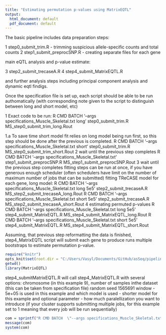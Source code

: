```yaml
---
title: "Estimating permutation p-values using MatrixEQTL"
output:
  html_document: default
  pdf_document: default
---
```

The basic pipeline includes data preparation steps:

1 step0_submit_trim.R - trimming suspicious allele-specific counts and total counts
2 step1_submit_preprocSNP.R - creating separate files for each gene

main eQTL analysis and p-value estimate:

3 step2_submit_trecaseA.R
4 step4_submit_MatrixEQTL.R

and further analysis steps including principal component analysis and dynamic eqtl findigs.

Once the specification file is set up, each script should be able to be run authomatically (with corresponding note given to the script to distinguish between long and short model, etc)

1 Exact code to be run:
R CMD BATCH  '--args specifications_Muscle_Skeletal.txt long' step0_submit_trim.R MS_step0_submit_trim_long.Rout

1.a To save time short model fit relies on long model being run first, so this step should be done after the previous is completed.
R CMD BATCH  '--args specifications_Muscle_Skeletal.txt short' step0_submit_trim.R MS_step0_submit_trim_short.Rout
2 wait until the previous step completes
R CMD BATCH  '--args specifications_Muscle_Skeletal.txt' step1_submit_preprocSNP.R MS_step1_submit_preprocSNP.Rout
3 wait until the previous step completes
fitting steps can be run at once, if you have generous enough scheduler 
(often schedulers have limit on the number of maximum number of jobs that can be submitted)
fitting TReCASE model for each gene, long model:
R CMD BATCH  '--args specifications_Muscle_Skeletal.txt long 5e5' step2_submit_trecaseA.R MS_step2_submit_trecaseA_long.Rout
R CMD BATCH  '--args specifications_Muscle_Skeletal.txt short 5e5' step2_submit_trecaseA.R MS_step2_submit_trecaseA_short.Rout
4 estimating permuted p-values
R CMD BATCH  '--args specifications_Muscle_Skeletal.txt long 5e5' step4_submit_MatrixEQTL.R MS_step4_submit_MatrixEQTL_long.Rout
R CMD BATCH  '--args specifications_Muscle_Skeletal.txt short 5e5' step4_submit_MatrixEQTL.R MS_step4_submit_MatrixEQTL_short.Rout


Assuming, that previous step reformatting the data is finished, step4_MatrixEQTL script will submit each gene to produce runs multiple bootstraps to estimate permutation p-value.

```r
require("knitr")
opts_knit$set(root.dir = "C:/Users/Vasyl/Documents/GitHub/asSeq/pipeline_GTEx/v8/example")
getwd()
library(MatrixEQTL)
```
step4_submitMatrixEQTL.R will call step4_MatrixEQTL.R with several options: 
chromosome (in this example 9), 
number of samples inthe dataset (this can be taken from specification file)
random seed 1565691
window - 5e+05 is used in this example and
which model is used - shorter model for this example
and optional parameter - how much paralellization you want to introduce (if your cluster supports submitting multiple jobs, for this example set to 1 meaning that every job will be run sequentially)

```r
com = sprintf("R CMD BATCH  \"--args specifications_Muscle_Skeletal.txt short 5e5\" step4_submit_MatrixEQTL.R MS_step4_submit_MatrixEQTL_short.Rout")
message(com)
system(com)
```
